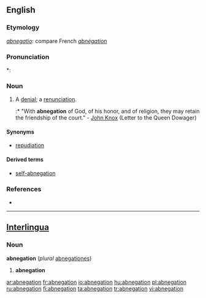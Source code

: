 ==English==

===Etymology===
{{etyl|la}} ''[[abnegatio]]'': compare French ''[[abnégation]]''

===Pronunciation===
*: {{rhymes|eɪʃən}}

===Noun===
{{en-noun}}

# A [[denial]]; a [[renunciation]].
#:* "With '''abnegation''' of God, of his honor, and of religion, they may retain the friendship of the court." - [[w:John Knox|John Knox]] (Letter to the Queen Dowager)

====Synonyms====
* [[repudiation]]

====Derived terms====
* [[self-abnegation]]

===References===
* {{R:Webster 1913}}

----

==[[Interlingua]]==
===Noun===
'''abnegation''' (''plural'' [[abnegationes]])

# '''abnegation'''

[[ar:abnegation]]
[[fr:abnegation]]
[[io:abnegation]]
[[hu:abnegation]]
[[pl:abnegation]]
[[ru:abnegation]]
[[fi:abnegation]]
[[ta:abnegation]]
[[tr:abnegation]]
[[vi:abnegation]]